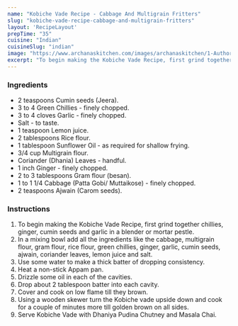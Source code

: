 ---
name: "Kobiche Vade Recipe - Cabbage And Multigrain Fritters"
slug: "kobiche-vade-recipe-cabbage-and-multigrain-fritters"
layout: 'RecipeLayout'
prepTime: "35"
cuisine: "Indian"
cuisineSlug: "indian"
image: "https://www.archanaskitchen.com/images/archanaskitchen/1-Author/Madhuli_Ajay/Kobiche_Vade_Cabbage_and_multigrain_fritters.jpg"
excerpt: "To begin making the Kobiche Vade Recipe, first grind together chillies, ginger, cumin seeds and garlic in a blender or mortar pestle"
---

### Ingredients

- 2 teaspoons Cumin seeds (Jeera).
- 3 to 4 Green Chillies - finely chopped.
- 3 to 4 cloves Garlic - finely chopped.
- Salt - to taste.
- 1 teaspoon Lemon juice.
- 2 tablespoons Rice flour.
- 1 tablespoon Sunflower Oil - as required for shallow frying.
- 3/4 cup Multigrain flour.
- Coriander (Dhania) Leaves - handful.
- 1 inch Ginger - finely chopped.
- 2 to 3 tablespoons Gram flour (besan).
- 1 to 1 1/4 Cabbage (Patta Gobi/ Muttaikose) - finely chopped.
- 2 teaspoons Ajwain (Carom seeds).

### Instructions

1. To begin making the Kobiche Vade Recipe, first grind together chillies, ginger, cumin seeds and garlic in a blender or mortar pestle.
1. In a mixing bowl add all the ingredients like the cabbage, multigrain flour, gram flour, rice flour, green chillies, ginger, garlic, cumin seeds, ajwain, coriander leaves, lemon juice and salt.
1. Use some water to make a thick batter of dropping consistency.
1. Heat a non-stick Appam pan.
1. Drizzle some oil in each of the cavities.
1. Drop about 2 tablespoon batter into each cavity.
1. Cover and cook on low flame till they brown.
1. Using a wooden skewer turn the Kobiche vade upside down and cook for a couple of minutes more till golden brown on all sides.
1. Serve Kobiche Vade with Dhaniya Pudina Chutney and Masala Chai.
